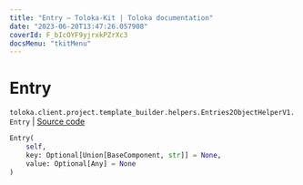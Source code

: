 ```yaml
---
title: "Entry — Toloka-Kit | Toloka documentation"
date: "2023-06-20T13:47:26.057908"
coverId: F_bIcOYF9yjrxkPZrXc3
docsMenu: "tkitMenu"
---
```


# Entry

`toloka.client.project.template_builder.helpers.Entries2ObjectHelperV1.Entry` | [Source code](https://github.com/Toloka/toloka-kit/blob/v1.2.0/src/client/project/template_builder/helpers.py#L55)

```python
Entry(
    self,
    key: Optional[Union[BaseComponent, str]] = None,
    value: Optional[Any] = None
)
```